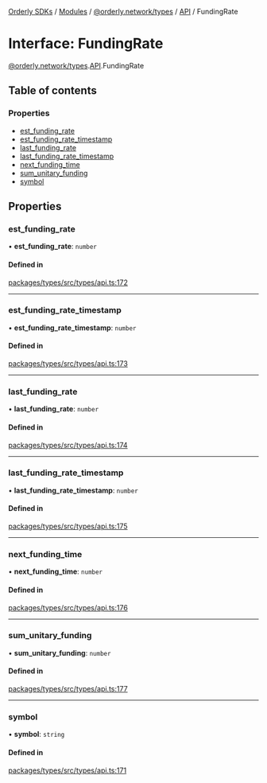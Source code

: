 [Orderly SDKs](/sdks/tech-doc/README) / [Modules](/sdks/tech-doc/modules) / [@orderly.network/types](/sdks/tech-doc/modules/orderly_network_types) / [API](/sdks/tech-doc/modules/orderly_network_types.API) / FundingRate

# Interface: FundingRate

[@orderly.network/types](/sdks/tech-doc/modules/orderly_network_types).[API](/sdks/tech-doc/modules/orderly_network_types.API).FundingRate

## Table of contents

### Properties

- [est\_funding\_rate](/sdks/tech-doc/interfaces/orderly_network_types.API.FundingRate#est_funding_rate)
- [est\_funding\_rate\_timestamp](/sdks/tech-doc/interfaces/orderly_network_types.API.FundingRate#est_funding_rate_timestamp)
- [last\_funding\_rate](/sdks/tech-doc/interfaces/orderly_network_types.API.FundingRate#last_funding_rate)
- [last\_funding\_rate\_timestamp](/sdks/tech-doc/interfaces/orderly_network_types.API.FundingRate#last_funding_rate_timestamp)
- [next\_funding\_time](/sdks/tech-doc/interfaces/orderly_network_types.API.FundingRate#next_funding_time)
- [sum\_unitary\_funding](/sdks/tech-doc/interfaces/orderly_network_types.API.FundingRate#sum_unitary_funding)
- [symbol](/sdks/tech-doc/interfaces/orderly_network_types.API.FundingRate#symbol)

## Properties

### est\_funding\_rate

• **est\_funding\_rate**: `number`

#### Defined in

[packages/types/src/types/api.ts:172](https://github.com/OrderlyNetwork/js-sdk/blob/ba995f2/packages/types/src/types/api.ts#L172)

___

### est\_funding\_rate\_timestamp

• **est\_funding\_rate\_timestamp**: `number`

#### Defined in

[packages/types/src/types/api.ts:173](https://github.com/OrderlyNetwork/js-sdk/blob/ba995f2/packages/types/src/types/api.ts#L173)

___

### last\_funding\_rate

• **last\_funding\_rate**: `number`

#### Defined in

[packages/types/src/types/api.ts:174](https://github.com/OrderlyNetwork/js-sdk/blob/ba995f2/packages/types/src/types/api.ts#L174)

___

### last\_funding\_rate\_timestamp

• **last\_funding\_rate\_timestamp**: `number`

#### Defined in

[packages/types/src/types/api.ts:175](https://github.com/OrderlyNetwork/js-sdk/blob/ba995f2/packages/types/src/types/api.ts#L175)

___

### next\_funding\_time

• **next\_funding\_time**: `number`

#### Defined in

[packages/types/src/types/api.ts:176](https://github.com/OrderlyNetwork/js-sdk/blob/ba995f2/packages/types/src/types/api.ts#L176)

___

### sum\_unitary\_funding

• **sum\_unitary\_funding**: `number`

#### Defined in

[packages/types/src/types/api.ts:177](https://github.com/OrderlyNetwork/js-sdk/blob/ba995f2/packages/types/src/types/api.ts#L177)

___

### symbol

• **symbol**: `string`

#### Defined in

[packages/types/src/types/api.ts:171](https://github.com/OrderlyNetwork/js-sdk/blob/ba995f2/packages/types/src/types/api.ts#L171)
